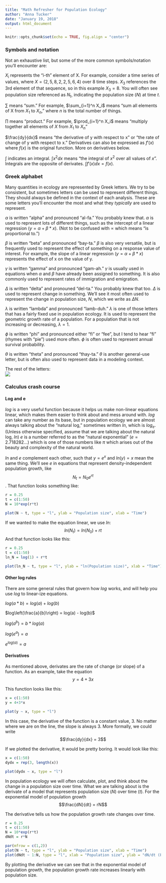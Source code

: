 ```yaml
---
title: "Math Refresher for Population Ecology"
author: "Anna Tucker"
date: "January 19, 2018"
output: html_document
---
```


```r
knitr::opts_chunk$set(echo = TRUE, fig.align = "center")
```

### Symbols and notation
  
Not an exhaustive list, but some of the more common symbols/notation you'll encounter are:  
  
$X_i$ represents the "i-th" element of X. For example, consider a time series of values, where $X = (2,5,8,2,2,5,6,4)$ over 8 time steps. $X_3$ references the 3rd element of that sequence, so in this example $X_3 = 8$. You will often see population size referenced as $N_t$, indicating the population size ($N$) at time $t$.   
   
   
$\sum$ means "sum." For example, $\sum_{i=1}^n X_i$ means "sum all elements of X from $X_1$ to $X_n$," where $n$ is the total number of things.  
   
  
$\prod$ means "product." For example, $\prod_{i=1}^n X_i$ means "multiply together all elements of $X$ from $X_1$ to $X_n$" 
   
   
$\frac{dy}{dx}$ means "the derivative of y with respect to x" or "the rate of change of y with respect to x." Derivatives can also be expressed as $f'(x)$ where $f(x)$ is the original function. More on derivatives below.  
   
   
$\int$ indicates an integral. $\int x^2 dx$ means "the integral of $x^2$ over all values of $x$". Integrals are the opposite of derivates. $\int f'(x) dx = f(x)$.  
     
     
  
### Greek alphabet  
  
Many quantities in ecology are represented by Greek letters. We try to be consistent, but sometimes letters can be used to represent different things. They should always be defined in the context of each analysis. These are some letters you'll encounter the most and what they _typically_ are used to represent.  
   
   
$\alpha$ is written "alpha" and pronounced "al-fa." You probably knew that. $\alpha$ is used to represent lots of different things, such as the intercept of a linear regression ($y = \alpha + \beta*x$). (Not to be confused with $\propto$ which means "is proportional to.")
   
   
$\beta$ is written "beta" and pronounced "bay-ta." $\beta$ is also very versatile, but is frequently used to represent the effect of something on a response value of interest. For example, the slope of a linear regression ($y = \alpha + \beta*x$) represents the effect of x on the value of y.  
   
   
$\gamma$ is written "gamma" and pronounced "gam-ah." $\gamma$ is usually used in equations when $\alpha$ and $\beta$ have already been assigned to something. It is also commonly used to represent rates of immigration and emigration.  
   
   
$\Delta$ is written "delta" and pronouned "del-ta." You probably knew that too. $\Delta$ is used to represent change in something. We'll see it most often used to represent the change in population size, $N$, which we write as $\Delta N$.   
   
   
$\lambda$ is written "lambda" and pronounced "lamb-duh." $\lambda$ is one of those letters that has a fairly fixed use in population ecology. It is used to represent the geometric growth rate of a population. For a population that is not increasing or decreasing, $\lambda = 1$.  
   
   
$\phi$ is written "phi" and pronounced either "fi" or "fee", but I tend to hear "fi" (rhymes with "pie") used more often. $\phi$ is often used to represent annual survival probability.  
   
   
$\theta$ is written "theta" and pronounced "thay-ta." $\theta$ is another general-use letter, but is often also used to represent data in a modeling context.  
    
    
   
The rest of the letters:  
![](greek_alphabet.png)  
  
  
### Calculus crash course  
  
  
#### Log and e  
  
$log$ is a very useful function because it helps us make non-linear equations linear, which makes them easier to think about and mess around with. $log$ can take any number as its base, but in population ecology we are almost always talking about the "natural log," sometimes written $ln$, which is $log_e$. (Unless otherwise specified, assume that we are talking about the natural log, $ln$) $e$ is a number referred to as the "natural exponential" ($e = 2.718282...$) which is one of those numbers like $\pi$ which arises out of the beauty and complexity of the natural world.  
  
$ln$ and $e$ complement each other, such that $y = e^x$ and $ln(y) = x$ mean the same thing. We'll see $e$ in equations that represent density-independent population growth, like $$N_t = N_0e^{rt}$$. That function looks something like:  
  
```r
r = 0.25
t = c(1:50)
N = 10*exp(r*t)

plot(N ~ t, type = "l", ylab = "Population size", xlab = "Time")
```
  
If we wanted to make the equation linear, we use $ln$: $$ln(N_t) = ln(N_0) + rt$$ And that function looks like this:  
  
```r
r = 0.25
t = c(1:50)
ln_N = log(1) + r*t

plot(ln_N ~ t, type = "l", ylab = "ln(Population size)", xlab = "Time")
```
  
  
#### Other log rules  
  
There are some general rules that govern how $log$ works, and will help you use $log$ to linear-ize equations.  
   
   
$log(a*b) = log(a) + log(b)$  
   
  
$log\left(\frac{a}{b}\right) = log(a) - log(b)$  
   
   
$log(a^b) = b * log(a)$  
   
   
$log(e^a) = a$  
   
   
$e^{log(a)} = a$  
  
  
#### Derivatives
   
As mentioned above, derivates are the rate of change (or slope) of a function. As an example, take the equation $$y = 4 + 3x$$

This function looks like this:
```r
x = c(1:50)
y = 4+3*x

plot(y ~ x, type = "l")
```
  
In this case, the derivative of the function is a constant value, 3. No matter where we are on the line, the slope is always 3. More formally, we could write $$\frac{dy}{dx} = 3$$
  
If we plotted the derivative, it would be pretty boring. It would look like this: 
```r
x = c(1:50)
dydx = rep(3, length(x))

plot(dydx ~ x, type = "l")
```
  
  
In population ecology we will often calculate, plot, and think about the change in a population size over time. What we are talking about is the derivate of a model that represents population size ($N$) over time ($t$). For the exponential model of population growth  $$\frac{dN}{dt} = rN$$

The derivative tells us how the population growth rate changes over time.

```r
r = 0.25
t = c(1:50)
N = 10*exp(r*t)
dNdt = r*N

par(mfrow = c(1,2))
plot(N ~ t, type = "l", ylab = "Population size", xlab = "Time")
plot(dNdt ~ 1:N, type = "l", xlab = "Population size", ylab = "dN/dt (Population growth rate)")
```
  
By plotting the derivative we can see that in the exponential model of population growth, the population growth rate increases linearly with population size.  
   
  
   






    




  




